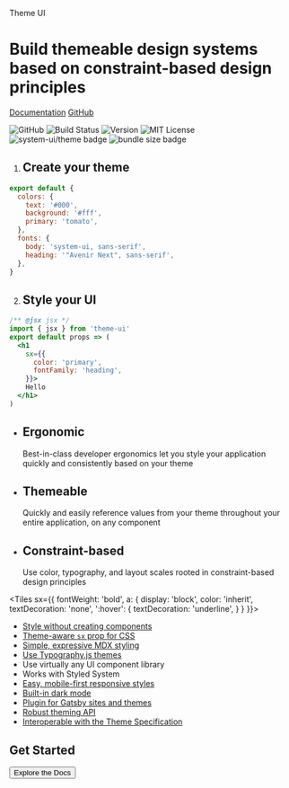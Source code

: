 
<Banner>

Theme UI

# Build themeable design systems based on constraint-based design principles

[Documentation](/getting-started)
[GitHub](https://github.com/system-ui/theme-ui)

![GitHub][stars]
![Build Status][circleci-badge]
![Version][version]
![MIT License][license]
![system-ui/theme badge][system-ui-badge]
![bundle size badge][size]

</Banner>

<Container>

<Tiles columns={2}>

1. ## Create your theme

  ```javascript
  export default {
    colors: {
      text: '#000',
      background: '#fff',
      primary: 'tomato',
    },
    fonts: {
      body: 'system-ui, sans-serif',
      heading: '"Avenir Next", sans-serif',
    },
  }
  ```

2. ## Style your UI

  ```jsx
  /** @jsx jsx */
  import { jsx } from 'theme-ui'
  export default props => (
    <h1
      sx={{
        color: 'primary',
        fontFamily: 'heading',
      }}>
      Hello
    </h1>
  )
  ```

</Tiles>

<Tiles>

- ## Ergonomic
  Best-in-class developer ergonomics let you style
  your application quickly and consistently
  based on your theme
- ## Themeable
  Quickly and easily reference values from your theme
  throughout your entire application, on any component
- ## Constraint-based
  Use color, typography, and layout scales
  rooted in constraint-based design principles

</Tiles>

<Testimonials />

<Tiles
  sx={{
    fontWeight: 'bold',
    a: {
      display: 'block',
      color: 'inherit',
      textDecoration: 'none',
      ':hover': {
        textDecoration: 'underline',
      }
    }
  }}>

- [Style without creating components](/getting-started/#sx-prop)
- [Theme-aware `sx` prop for CSS](/getting-started/#sx-prop)
- [Simple, expressive MDX styling](/styling-mdx)
- [Use Typography.js themes](/styling-mdx/#typographyjs)
- Use virtually any UI component library
- Works with Styled System
- [Easy, mobile-first responsive styles](/getting-started/#responsive-styles)
- [Built-in dark mode](/color-modes)
- [Plugin for Gatsby sites and themes](/gatsby-plugin)
- [Robust theming API](/theming)
- [Interoperable with the Theme Specification](/theme-spec)

</Tiles>

<Box py={6}>

## Get Started

<Button
  as='a'
  href='/getting-started'
  variant='black'>
  Explore the Docs
</Button>

</Box>

</Container>

[circleci]: https://circleci.com/gh/system-ui/theme-ui
[circleci-badge]: https://flat.badgen.net/circleci/github/system-ui/theme-ui/master
[version]: https://flat.badgen.net/npm/v/theme-ui
[npm]: https://npmjs.com/package/theme-ui
[license]: https://flat.badgen.net/badge/license/MIT/blue
[system-ui-badge]: https://flat.badgen.net/badge/system-ui/theme/black
[size]: https://flat.badgen.net/bundlephobia/minzip/theme-ui
[stars]: https://flat.badgen.net/github/stars/system-ui/theme-ui
